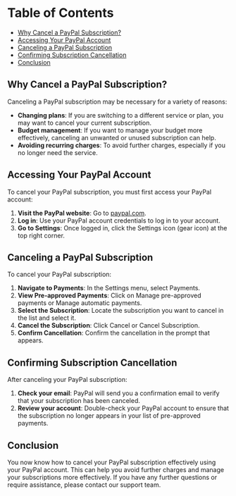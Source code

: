 # Table of Contents

- [Why Cancel a PayPal Subscription?](#why-cancel-a-paypal-subscription)
- [Accessing Your PayPal Account](#accessing-your-paypal-account)
- [Canceling a PayPal Subscription](#canceling-a-paypal-subscription)
- [Confirming Subscription Cancellation](#confirming-subscription-cancellation)
- [Conclusion](#conclusion)

## Why Cancel a PayPal Subscription?

Canceling a PayPal subscription may be necessary for a variety of reasons:

- **Changing plans**: If you are switching to a different service or plan, you may want to cancel your current subscription.
- **Budget management**: If you want to manage your budget more effectively, canceling an unwanted or unused subscription can help.
- **Avoiding recurring charges**: To avoid further charges, especially if you no longer need the service.

## Accessing Your PayPal Account

To cancel your PayPal subscription, you must first access your PayPal account:

1. **Visit the PayPal website**: Go to [paypal.com](https://paypal.com).
2. **Log in**: Use your PayPal account credentials to log in to your account.
3. **Go to Settings**: Once logged in, click the Settings icon (gear icon) at the top right corner.

## Canceling a PayPal Subscription

To cancel your PayPal subscription:

1. **Navigate to Payments**: In the Settings menu, select Payments.
2. **View Pre-approved Payments**: Click on Manage pre-approved payments or Manage automatic payments.
3. **Select the Subscription**: Locate the subscription you want to cancel in the list and select it.
4. **Cancel the Subscription**: Click Cancel or Cancel Subscription.
5. **Confirm Cancellation**: Confirm the cancellation in the prompt that appears.

## Confirming Subscription Cancellation

After canceling your PayPal subscription:

1. **Check your email**: PayPal will send you a confirmation email to verify that your subscription has been canceled.
2. **Review your account**: Double-check your PayPal account to ensure that the subscription no longer appears in your list of pre-approved payments.

## Conclusion

You now know how to cancel your PayPal subscription effectively using your PayPal account. This can help you avoid further charges and manage your subscriptions more effectively. If you have any further questions or require assistance, please contact our support team.
